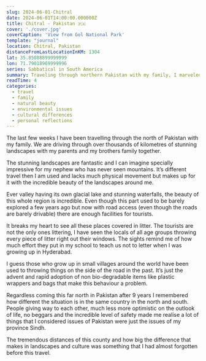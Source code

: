 ```yaml
---
slug: 2024-06-01-Chitral
date: 2024-06-01T14:00:00.000000Z
title: Chitral - Pakistan 🇵🇰
cover: './cover.jpg'
coverCaption: 'View from Gol National Park'
template: "journal"
location: Chitral, Pakistan
distanceFromLastLocationInKM: 1304
lat: 35.85088899999999
lon: 71.79018969999996
series: Sabbatical in South America
summary: Traveling through northern Pakistan with my family, I marveled at the stunning landscapes and glacial lakes, felt heartbroken by the pervasive litter, and rediscovered the cultural and regional contrasts that make this country so uniquely diverse.
readTime: 4
categories:
  - travel
  - family
  - natural beauty
  - environmental issues
  - cultural differences
  - personal reflections
---
```


The last few weeks I have been travelling through the north of Pakistan with my family. We are driving through over thousands of kilometres of stunning landscapes with my parents and my brothers family together.

The stunning landscapes are fantastic and I can imagine specially impressive for my nephew who has never seen mountains. It’s different travel then I am used and lacks much physical movement but makes up for it with the incredible beauty of the landscapes around me.

Ever valley having its own glacial lake and stunning waterfalls, the beauty of this whole region is incredible. Even though this part used to be barely explored a few years ago but now with road access (even though the roads are barely drivable) there are enough facilities for tourists.

It breaks my heart to see all these places covered in litter. The tourists are not the only ones littering, I have seen the locals of all age groups throwing every piece of litter right out their windows. The sights remind me of how much effort they put in my school to teach us not to letter when I was growing up in Hyderabad.

I guess those who grow up in small villages around the world have been used to throwing things on the side of the road in the past. It’s just the advent and rapid adoption of non bio-degradable items like plastic wrappers and bags that make this behaviour a problem.

Regardless coming this far north in Pakistan after 9 years I remembered how different the situation is in the same country in the north and south. People giving way to each other, much less more optimistic on the outlook of life, no beggars and the incredible level of safety made me realise a lot of things that I considered issues of Pakistan were just the issues of my province Sindh.

The tremendous distances of this county and how big the difference that makes in landscapes and culture was something that I had almost forgotten before this travel.